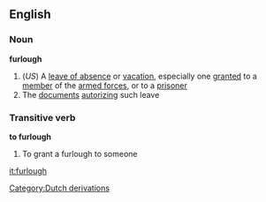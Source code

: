 ==English==
===Noun===
'''furlough'''
#(''US'') A [[leave of absence]] or [[vacation]], especially one [[grant]]ed to a [[member]] of the [[armed forces]], or to a [[prisoner]]
#The [[document]]s [[autorizing]] such leave
===Transitive verb===
'''to furlough'''
#To grant a furlough to someone
[[Category:Dutch derivations]]

[[it:furlough]]